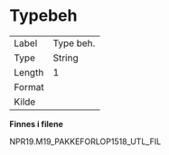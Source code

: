 
# Typebeh {-}

| | |
|----|----|
| Label    | Type beh. |
| Type     | String |
| Length   | 1    |
| Format   |  |
| Kilde    |   |

**Finnes i filene**

NPR19.M19_PAKKEFORLOP1518_UTL_FIL

